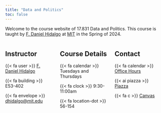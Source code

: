 ```yaml
---
title: "Data and Politics"
toc: false
---
```


Welcome to the course website of 17.831 Data and Politics. This course is taught by [F. Daniel Hidalgo](https://www.dhidalgo.me) at [MIT](https://www.mit.edu) in the Spring of 2024. 

::: {.columns}

::: {.column width="33%"}

## Instructor 

:::: {.course-details}
{{< fa user >}} [F. Daniel Hidalgo](https://www.dhidalgo.me)

{{< fa building >}} E53-402

{{< fa  envelope >}} [dhidalgo@mit.edu](mailto:dhidalgo@mit.edu)
::::

:::

::: {.column width="33%"}

## Course Details
:::: {.course-details}
 {{< fa calendar >}} Tuesdays and Thursdays

{{< fa clock >}} 9:30-11:00am

{{< fa location-dot >}} 56-154 
::::

:::

::: {.column width="33%"}

## Contact
:::: {.course-details}
{{< fa calendar >}} [Office Hours](https://fantastical.app/dhidalgo/office-hours)

{{< ai piazza >}} [Piazza](https://piazza.com/mit/spring2024/17831/home)

{{< fa  c >}} [Canvas](https://canvas.mit.edu/courses/24619)

::::

:::

:::
